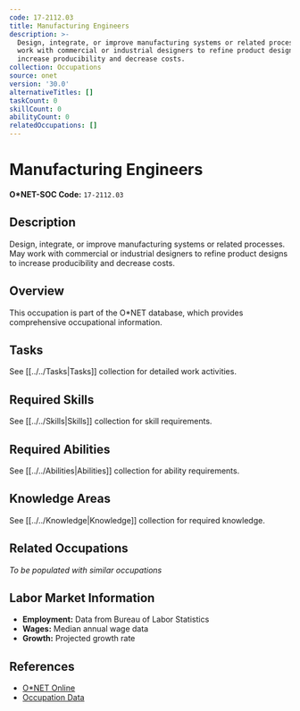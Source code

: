 ```yaml
---
code: 17-2112.03
title: Manufacturing Engineers
description: >-
  Design, integrate, or improve manufacturing systems or related processes. May
  work with commercial or industrial designers to refine product designs to
  increase producibility and decrease costs.
collection: Occupations
source: onet
version: '30.0'
alternativeTitles: []
taskCount: 0
skillCount: 0
abilityCount: 0
relatedOccupations: []
---
```

# Manufacturing Engineers

**O*NET-SOC Code:** `17-2112.03`

## Description

Design, integrate, or improve manufacturing systems or related processes. May work with commercial or industrial designers to refine product designs to increase producibility and decrease costs.

## Overview

This occupation is part of the O*NET database, which provides comprehensive occupational information.

## Tasks

See [[../../Tasks|Tasks]] collection for detailed work activities.

## Required Skills

See [[../../Skills|Skills]] collection for skill requirements.

## Required Abilities

See [[../../Abilities|Abilities]] collection for ability requirements.

## Knowledge Areas

See [[../../Knowledge|Knowledge]] collection for required knowledge.

## Related Occupations

*To be populated with similar occupations*

## Labor Market Information

- **Employment:** Data from Bureau of Labor Statistics
- **Wages:** Median annual wage data
- **Growth:** Projected growth rate

## References

- [O*NET Online](https://www.onetonline.org/link/summary/17-2112.03)
- [Occupation Data](https://www.onetcenter.org/)
